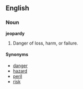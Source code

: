==English==

===Noun===
'''jeopardy'''
# Danger of loss, harm, or failure.

====Synonyms====
*[[danger]]
*[[hazard]]
*[[peril]]
*[[risk]]